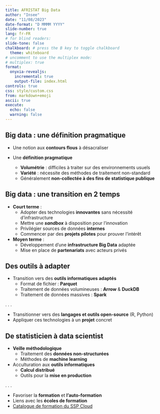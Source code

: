 ```yaml
---
title: AFRISTAT Big Data
author: "Insee"
date: "11/08/2023"
date-format: "D MMMM YYYY"
slide-number: true
lang: fr-FR
# for blind readers:
slide-tone: false
chalkboard: # press the B key to toggle chalkboard
  theme: whiteboard
# uncomment to use the multiplex mode:
# multiplex: true
format:
  onyxia-revealjs:
    incremental: true
    output-file: index.html
controls: true
css: style/custom.css
from: markdown+emoji
ascii: true
execute: 
  echo: false
  warning: false
---
```


## Big data : une définition pragmatique

- Une notion aux [**contours flous**]{.orange} à désacraliser

- Une [**définition pragmatique**]{.orange}
  - [**Volumétrie**]{.blue2} : difficiles à traiter sur des environnements usuels
  - [**Variété**]{.blue2} : nécessite des méthodes de traitement non-standard
  - Généralement [**non-collectée à des fins de statistique publique**]{.blue2}

## Big data : une transition en  2 temps

- [**Court terme**]{.orange} :
  - Adopter des technologies [**innovantes**]{.blue2} sans nécessité d'infrastructure
  - Mettre une [***sandbox***]{.blue2} à disposition pour l'innovation
  - Privilégier sources de données [**internes**]{.blue2}
  - Commencer par des [**projets pilotes**]{.blue2} pour prouver l'intérêt

- [**Moyen terme**]{.orange} :
  - Développement d'une [**infrastructure Big Data**]{.blue2} adaptée
  - Mise en place de [**partenariats**]{.blue2} avec acteurs privés

## Des outils à adapter

- Transition vers des [**outils informatiques adaptés**]{.orange}
  - Format de fichier : [**Parquet**]{.blue2}
  - Traitement de données volumineuses : [**Arrow**]{.blue2} & [**DuckDB**]{.blue2}
  - Traitement de données massives : [**Spark**]{.blue2}

. . .

::: {.callout-tip title="Recommendations"}
- Transitionner vers des [**langages et outils open-source**]{.blue2} (R, Python)
- Appliquer ces technologies à un [**projet**]{.blue2} concret
:::  

## De statisticien à data scientist

- [**Veille méthodologique**]{.orange}
  - Traitement des [**données non-structurées**]{.blue2}
  - Méthodes de [**machine learning**]{.blue2}

- Acculturation aux [**outils informatiques**]{.orange}
  - [**Calcul distribué**]{.blue2}
  - Outils pour la [**mise en production**]{.blue2}

. . .

::: {.callout-tip title="Recommendations"}
- Favoriser la [**formation**]{.blue2} et [**l'auto-formation**]{.blue2}
- Liens avec les [**écoles de formation**]{.blue2}
- [Catalogue de formation du SSP Cloud](https://www.sspcloud.fr/formation)
::: 


